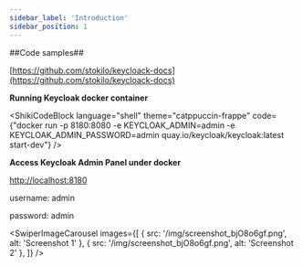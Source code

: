 ```yaml
---
sidebar_label: 'Introduction'
sidebar_position: 1
---
```


##Code samples##

[https://github.com/stokilo/keycloack-docs](https://github.com/stokilo/keycloack-docs)

**Running Keycloak docker container**


<ShikiCodeBlock language="shell" theme="catppuccin-frappe"
                code={"docker run -p 8180:8080 -e KEYCLOAK_ADMIN=admin -e KEYCLOAK_ADMIN_PASSWORD=admin quay.io/keycloak/keycloak:latest start-dev"} />

**Access Keycloak Admin Panel under docker**

[http://localhost:8180](http://localhost:8180)

username: admin

password: admin


[//]: # (<ImageMetadata imageUrl="/img/screenshot_bjO8o6gf.png"  />)


<SwiperImageCarousel
  images={[
    { src: '/img/screenshot_bjO8o6gf.png', alt: 'Screenshot 1' },
    { src: '/img/screenshot_bjO8o6gf.png', alt: 'Screenshot 2' },
  ]} />

